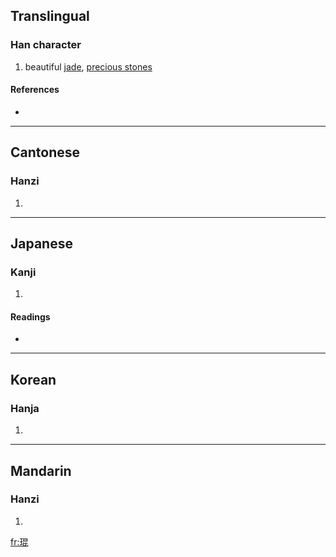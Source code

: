 ==Translingual==

===Han character===
{{Han char|rn=96|rad=玉|as=08|sn=12|four=1611<sub>1</sub>|canj=一土日心心 (MGAPP)}}

# beautiful [[jade]], [[precious stone]]s

====References====
* {{Han ref|kx=0734.260|dkj=21065|dj=1146.270|hdz=21121.090|uh=7428|ud=29736|bh=B562|bd=46434}}

----

==Cantonese==

===Hanzi===
{{yue-hanzi|jyut=|y=gwan1}}

# {{defn|Cantonese}}

----

==Japanese==

===Kanji===
{{ja-kanji|grade=|rs=玉08}}

# {{defn|Japanese}}

====Readings====
* {{ja-readings|on=[[こん]] (kon)|kun=}}

----

==Korean==

===Hanja===
{{ko-hanja|hangeul=곤|eumhun=|rv=gon|mr=kon|y=kon}}

# {{defn|Korean}}

----

==Mandarin==

===Hanzi===
{{cmn-hanzi|pin=[[kūn]] ([[kun1]])|wg=k'un<sup>1</sup>}}

# {{defn|Mandarin}}

[[fr:琨]]